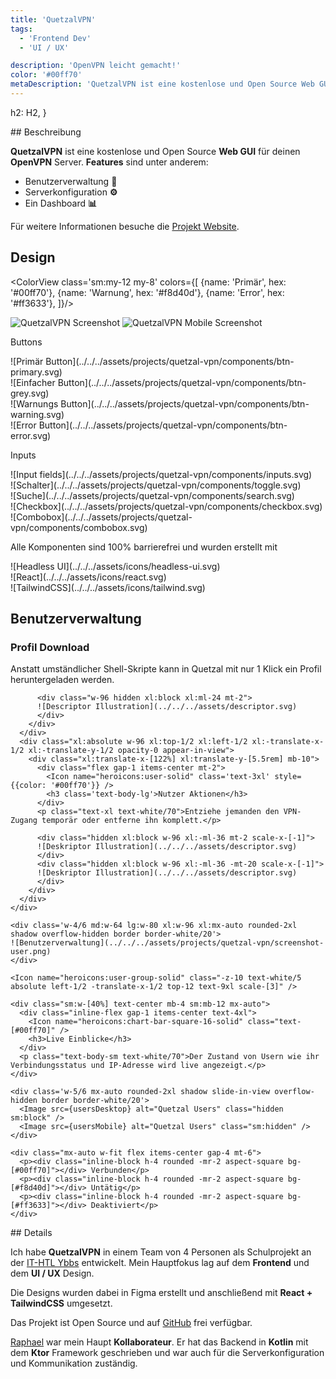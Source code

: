 ```yaml
---
title: 'QuetzalVPN'
tags:
  - 'Frontend Dev'
  - 'UI / UX'

description: 'OpenVPN leicht gemacht!'
color: '#00ff70'
metaDescription: 'QuetzalVPN ist eine kostenlose und Open Source Web GUI für deinen OpenVPN Server. Features sind unter anderem Benutzerverwaltung, Serverkonfiguration und ein Dashboard.'
---
```





  h2: H2,
}

<Section class="text-body-lg" markdown={{list: true}} name="Beschreibung">
  ## Beschreibung

  **QuetzalVPN** ist eine kostenlose und Open Source **Web GUI** für deinen **OpenVPN** Server. **Features** sind unter anderem:

  - Benutzerverwaltung **👤**
  - Serverkonfiguration **⚙️**
  - Ein Dashboard **📊**

  Für weitere Informationen besuche die <a href="https://quetzal-vpn.dev" target='_blank'>Projekt Website</a>.
</Section>

<Section class='text-body-lg text-white/90 mt-12 relative pb-8 text-center' name="Design">

  ## Design

  <div class='absolute top-2 left-0 w-full h-full flex flex-col -z-10'>
    <div class='bg-gradient-to-b from-transparent grow to-80% to-[#00ff70]/40' />
    <div class="bg-[#00ff70]/40 h-60 clip-circular" />
  </div>

  <ColorView class='sm:my-12 my-8' colors={[
    {name: 'Primär', hex: '#00ff70'}, {name: 'Warnung', hex: '#f8d40d'}, {name: 'Error', hex: '#ff3633'},
  ]}/>

  <div class='rounded-xl md:rounded-2xl slide-in-view w-fit sm:w-11/12 md:w-auto mx-auto mt-8 mb-2 overflow-hidden border border-white/20 shadow-md'> 
    <Image alt="QuetzalVPN Screenshot" class="hidden w-full md:w-auto sm:block" src={configDesktop}/>
    <Image alt="QuetzalVPN Mobile Screenshot" class="sm:hidden" src={configMobile}/>
  </div>
</Section>

<Section class='mt-12' name='Components'>
  <p class="text-center text-body-lg">Buttons</p>
  <div class="-mt-8 sm:m-0 flex flex-wrap gap-4 justify-evenly items-center scale-75">
    <div>![Primär Button](../../../assets/projects/quetzal-vpn/components/btn-primary.svg) </div>
    <div>![Einfacher Button](../../../assets/projects/quetzal-vpn/components/btn-grey.svg) </div>
    <div>![Warnungs Button](../../../assets/projects/quetzal-vpn/components/btn-warning.svg) </div>
    <div>![Error Button](../../../assets/projects/quetzal-vpn/components/btn-error.svg) </div>
  </div>

  <p class="text-center text-body-lg sm:mt-8">Inputs</p>
  <div class="flex flex-wrap gap-4 sm:m-0 mt-2 justify-evenly items-center">
    <div>![Input fields](../../../assets/projects/quetzal-vpn/components/inputs.svg) </div>
    <div class='scale-50'>![Schalter](../../../assets/projects/quetzal-vpn/components/toggle.svg) </div>
    <div>![Suche](../../../assets/projects/quetzal-vpn/components/search.svg) </div>
    <div class="scale-75">![Checkbox](../../../assets/projects/quetzal-vpn/components/checkbox.svg) </div>
    <div>![Combobox](../../../assets/projects/quetzal-vpn/components/combobox.svg) </div>
  </div>

  <div class='flex text-center text-white/90 items-center gap-3 flex-col mt-12'>
    <p class='text-body-lg'>Alle Komponenten sind 100% barrierefrei und wurden erstellt mit</p>
    <div class='scale-125'>
      ![Headless UI](../../../assets/icons/headless-ui.svg)
    </div>
    <div class='flex items-center gap-2 mt-1'>
      <div class='scale-125'>
        ![React](../../../assets/icons/react.svg)
      </div>
      <div class='scale-75'>
        ![TailwindCSS](../../../assets/icons/tailwind.svg)
      </div>
    </div>
  </div>
</Section>

<Section class='mt-12' name='Benutzerverwaltung'>

  ## Benutzerverwaltung

 <div class="flex justify-center my-4 flex-wrap gap-x-24 xl:relative mt-8">
    <div class="flex flex-col justify-evenly gap-4 xl:absolute inset-0">
      <div class="xl:absolute w-96 xl:top-1/2 xl:left-1/2 xl:-translate-x-1/2 xl:-translate-y-1/2 opacity-0 appear-in-view">
        <div class="xl:-translate-x-[110%] xl:-translate-y-[29%]">
          <div class="flex gap-1 items-center mt-2">
            <Icon name="heroicons:document-arrow-down-20-solid" class='text-3xl' style={{color: '#00ff70'}} />
            <h3 class='text-body-lg'>Profil Download</h3>
          </div>
          <p class="text-xl text-white/70">Anstatt umständlicher Shell-Skripte kann in Quetzal mit nur 1 Klick ein Profil heruntergeladen werden.</p>
      
          <div class="w-96 hidden xl:block xl:ml-24 mt-2">
          ![Descriptor Illustration](../../../assets/descriptor.svg)
          </div>
        </div>
      </div>
      <div class="xl:absolute w-96 xl:top-1/2 xl:left-1/2 xl:-translate-x-1/2 xl:-translate-y-1/2 opacity-0 appear-in-view">
        <div class="xl:translate-x-[122%] xl:translate-y-[5.5rem] mb-10">
          <div class="flex gap-1 items-center mt-2">
            <Icon name="heroicons:user-solid" class='text-3xl' style={{color: '#00ff70'}} />
            <h3 class='text-body-lg'>Nutzer Aktionen</h3>
          </div>
          <p class="text-xl text-white/70">Entziehe jemanden den VPN-Zugang temporär oder entferne ihn komplett.</p>
      
          <div class="hidden xl:block w-96 xl:-ml-36 mt-2 scale-x-[-1]">
          ![Deskriptor Illustration](../../../assets/descriptor.svg)
          </div>
          <div class="hidden xl:block w-96 xl:-ml-36 -mt-20 scale-x-[-1]">
          ![Deskriptor Illustration](../../../assets/descriptor.svg)
          </div>
        </div>
      </div>
    </div>

    <div class='w-4/6 md:w-64 lg:w-80 xl:w-96 xl:mx-auto rounded-2xl shadow overflow-hidden border border-white/20'>
    ![Benutzerverwaltung](../../../assets/projects/quetzal-vpn/screenshot-user.png)
    </div>
  </div>

  <div class="relative mt-16 opacity-0 appear-in-view">

    <Icon name="heroicons:user-group-solid" class="-z-10 text-white/5 absolute left-1/2 -translate-x-1/2 top-12 text-9xl scale-[3]" />

    <div class="sm:w-[40%] text-center mb-4 sm:mb-12 mx-auto">
      <div class="inline-flex gap-1 items-center text-4xl">
        <Icon name="heroicons:chart-bar-square-16-solid" class="text-[#00ff70]" />
        <h3>Live Einblicke</h3>
      </div>
      <p class="text-body-sm text-white/70">Der Zustand von Usern wie ihr Verbindungsstatus und IP-Adresse wird live angezeigt.</p>
    </div>

    <div class='w-5/6 mx-auto rounded-2xl shadow slide-in-view overflow-hidden border border-white/20'>
      <Image src={usersDesktop} alt="Quetzal Users" class="hidden sm:block" />
      <Image src={usersMobile} alt="Quetzal Users" class="sm:hidden" />
    </div>

    <div class="mx-auto w-fit flex items-center gap-4 mt-6">
      <p><div class="inline-block h-4 rounded -mr-2 aspect-square bg-[#00ff70]"></div> Verbunden</p>
      <p><div class="inline-block h-4 rounded -mr-2 aspect-square bg-[#f8d40d]"></div> Untätig</p>
      <p><div class="inline-block h-4 rounded -mr-2 aspect-square bg-[#ff3633]"></div> Deaktiviert</p>
    </div>
  </div>
</Section>

<Section class="text-xl mt-12" markdown={{list: true}} name="Details">
  ## Details

  Ich habe **QuetzalVPN** in einem Team von 4 Personen als Schulprojekt an der <a href="https://www.sz-ybbs.ac.at" target="_blank">IT-HTL Ybbs</a> entwickelt.
  Mein Hauptfokus lag auf dem **Frontend** und dem **UI / UX** Design.

  Die Designs wurden dabei in Figma erstellt und anschließend mit **React + TailwindCSS** umgesetzt.

  Das Projekt ist Open Source und auf <a href="https://github.com/QuetzalVPN/quetzal-vpn" target="_blank">GitHub</a> frei verfügbar.

  <a href="https://github.com/RaZoD1" target="_blank">Raphael</a> war mein Haupt **Kollaborateur**.
  Er hat das Backend in **Kotlin** mit dem **Ktor** Framework geschrieben und war auch für die Serverkonfiguration und Kommunikation zuständig.
</Section>
